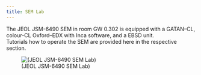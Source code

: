 ```yaml
---
title: SEM Lab
---
```


The JEOL JSM-6490 SEM in room GW 0.302 is equipped with a GATAN–CL, colour-CL Oxford–EDX with Inca software, and a EBSD unit.  
Tutorials how to operate the SEM are provided here in the respective section.

![(JEOL JSM-6490 SEM Lab)](images/sem_lab.jpg)
